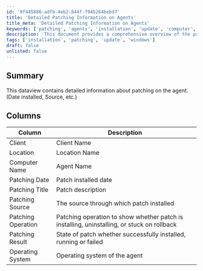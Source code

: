 ```yaml
---
id: '0f445886-adfb-4eb2-844f-f945264bebd7'
title: 'Detailed Patching Information on Agents'
title_meta: 'Detailed Patching Information on Agents'
keywords: ['patching', 'agents', 'installation', 'update', 'computer', 'status']
description: 'This document provides a comprehensive overview of the patching process on agents, including details such as the installation date, source of the patch, and the current status of the patching operation. It outlines the key columns that represent various aspects of the patching information, making it a valuable resource for monitoring and managing agent updates.'
tags: ['installation', 'patching', 'update', 'windows']
draft: false
unlisted: false
---
```

## Summary

This dataview contains detailed information about patching on the agent. (Date installed, Source, etc.)

## Columns

| Column              | Description                                                                                     |
|---------------------|-------------------------------------------------------------------------------------------------|
| Client              | Client Name                                                                                    |
| Location            | Location Name                                                                                  |
| Computer Name       | Agent Name                                                                                     |
| Patching Date       | Patch installed date                                                                           |
| Patching Title      | Patch description                                                                               |
| Patching Source     | The source through which patch installed                                                       |
| Patching Operation   | Patching operation to show whether patch is installing, uninstalling, or stuck on rollback     |
| Patching Result     | State of patch whether successfully installed, running or failed                                |
| Operating System    | Operating system of the agent                                                                   |













